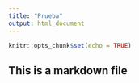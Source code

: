 ```yaml
---
title: "Prueba"
output: html_document
---
```


```r
knitr::opts_chunk$set(echo = TRUE)
```

## This is a markdown file